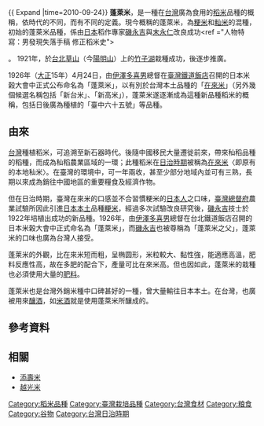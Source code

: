 {{ Expand |time=2010-09-24}}
{{Infobox cultivar | name =蓬萊米
| image = 
| image_width = 250px
| image_caption =
| species =[[稻|稻]] ''O. sativa''
| hybrid =[[粳稻|粳稻]] ''O. s. ssp. japonica'' × <br />[[籼稻|籼稻]] ''O. s. ssp. indica''
| cultivar =蓬萊米
| origin =[[1921年|1921年]]，[[台北|台北]]
}}
'''蓬萊米'''，是一種在[[台灣|台灣]]廣為食用的[[稻米|稻米]]品種的概稱，依時代的不同，而有不同的定義。現今概稱的蓬萊米，為[[粳稻|粳米]]和[[籼稻|籼米]]的混種，初始的蓬萊米品種，係由[[日本|日本]]稻作專家[[磯永吉|磯永吉]]與[[末永仁|末永仁]]改良成功<ref ="人物特寫：男發現失落手稿 修正稻米史">{{Citenews|url=http://www.appledaily.com.tw/appledaily/article/headline/20131130/35474524/%E4%BA%BA%E7%89%A9%E7%89%B9%E5%AF%AB%EF%BC%9A%E7%94%B7%E7%99%BC%E7%8F%BE%E5%A4%B1%E8%90%BD%E6%89%8B%E7%A8%BF%E4%BF%AE%E6%AD%A3%E7%A8%BB%E7%B1%B3%E5%8F%B2|title=人物特寫：男發現失落手稿 修正稻米史|language=zh-tw|publisher=蘋果日報|date=2013-11-30|accessdate=2013-12-01|archive-date=2013-12-04|archive-url=https://web.archive.org/web/20131204195417/http://www.appledaily.com.tw/appledaily/article/headline/20131130/35474524/%E4%BA%BA%E7%89%A9%E7%89%B9%E5%AF%AB%EF%BC%9A%E7%94%B7%E7%99%BC%E7%8F%BE%E5%A4%B1%E8%90%BD%E6%89%8B%E7%A8%BF%E4%BF%AE%E6%AD%A3%E7%A8%BB%E7%B1%B3%E5%8F%B2|dead-url=no}}</ref>。
1921年，於[[台北|台北]][[草山_(臺北市)|草山]]（今[[陽明山|陽明山]]）上的[[竹子湖|竹子湖]]栽種成功，後逐步推廣。

1926年（[[大正|大正]]15年）4月24日，由[[伊澤多喜男|伊澤多喜男]]總督在[[臺灣鐵道飯店|臺灣鐵道飯店]]召開的日本米榖大會中正式公布命名為「蓬萊米」，以有別於台灣本土品種的「[[在來米|在來米]]」（另外幾個候選名稱包括「新台米」、「新高米」），蓬萊米遂逐漸成為這種新品種稻米的概稱，包括日後廣為種植的「臺中六十五號」等品種。

==由來==
[[台灣|台灣]]種植稻米，可追溯至新石器時代。後隨中國移民大量遷徙前來，帶來秈稻品種的稻種，而成為秈稻農業區域的一環；此種稻米在[[台灣日治時期|日治時期]]被稱為[[在來米|在來米]]〈即原有的本地秈米〉。在臺灣的環境中，可一年兩收，甚至少部分地域內並可有三熟，長期以來成為銷往中國地區的重要糧食及經濟作物。

但在日治時期，臺灣在來米的口感並不合習慣粳米的[[日本人|日本人]]之口味，[[臺灣總督府|臺灣總督府]]農業試驗所因此引進[[內地_(大日本帝國)|日本本土]]品種[[粳稻|粳米]]，經過多次試驗改良研究後，[[磯永吉|磯永吉]]技士於1922年培植出成功的新品種。1926年，由[[伊澤多喜男|伊澤多喜男]]總督在台北鐵道飯店召開的日本米榖大會中正式命名為「蓬萊米」，而[[磯永吉|磯永吉]]也被尊稱為「蓬萊米之父」，蓬萊米的口味也廣為台灣人接受。

蓬莱米的外觀，比在來米短而粗，呈椭圆形，米粒較大、黏性強，能適應高溫，肥料反應性高，故在多肥的配合下，產量可比在來米高。但也因如此，蓬萊米的栽種也必須使用大量的[[肥料|肥料]]。

蓬萊米也是台灣外銷米種中口碑甚好的一種，曾大量輸往日本本土。在台灣，也廣被用來[[釀酒|釀酒]]，如[[米酒|米酒]]就是使用蓬萊米所釀成的。

==參考資料==
{{reflist}}
==相關==
*[[添壽米|添壽米]]
*[[越光米|越光米]]

{{台灣日治時期歷史事件}}
[[Category:稻米品種|Category:稻米品種]]
[[Category:臺灣栽培品種|Category:臺灣栽培品種]]
[[Category:台灣食材|Category:台灣食材]]
[[Category:粮食|Category:粮食]]
[[Category:谷物|Category:谷物]]
[[Category:台灣日治時期|Category:台灣日治時期]]